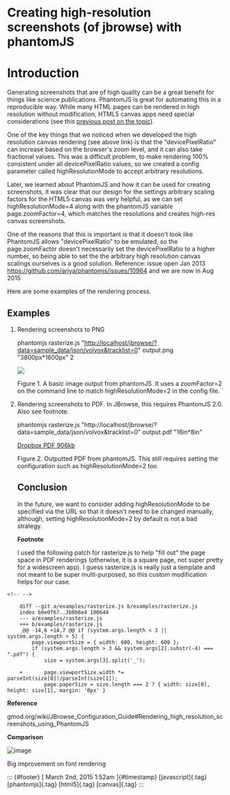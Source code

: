 Creating high-resolution screenshots (of jbrowse) with phantomJS
================================================================

Introduction
============

Generating screenshots that are of high quality can be a great benefit
for things like science publications. PhantomJS is great for automating
this in a reproducible way. While many HTML pages can be rendered in
high resolution without modification, HTML5 canvas apps need special
considerations (see this [previous post on the
topic](http://searchvoidstar.tumblr.com/post/86542847038/high-dpi-rendering-on-html5-canvas-some-problems)).

One of the key things that we noticed when we developed the high
resolution canvas rendering (see above link) is that the
"devicePixelRatio" can increase based on the browser's zoom level, and
it can also take fractional values. This was a difficult problem, to
make rendering 100% consistent under all devicePixelRatio values, so we
created a config parameter called highResolutionMode to accept arbitrary
resolutions.

Later, we learned about PhantomJS and how it can be used for creating
screenshots, it was clear that our design for the settings arbitrary
scaling factors for the HTML5 canvas was very helpful, as we can set
highResolutionMode=4 along with the phantomJS variable
page.zoomFactor=4, which matches the resolutions and creates high-res
canvas screenshots.

One of the reasons that this is important is that it doesn't look like
PhantomJS allows "devicePixelRatio" to be emulated, so the
page.zoomFactor doesn't necessarily set the devicePixelRatio to a higher
number, so being able to set the the arbitrary high resolution canvas
scalings ourselves is a good solution. Reference: issue open Jan 2013
<https://github.com/ariya/phantomjs/issues/10964> and we are now in Aug
2015

Here are some examples of the rendering process.

Examples
--------

1.  Rendering screenshots to PNG

    phantomjs rasterize.js
    "<http://localhost/jbrowse/?data=sample_data/json/volvox&tracklist=0>"
    output.png "3800px\*1600px" 2

    [![](http://i.imgur.com/ABLo6WJ.png)](http://i.imgur.com/ABLo6WJ.png)

    Figure 1. A basic image output from phantomJS. It uses a
    zoomFactor=2 on the command line to match highResolutionMode=2 in
    the config file. \`

2.  Rendering screenshots to PDF. In JBrowse, this requires PhantomJS
    2.0. Also see footnote.

    phantomjs rasterize.js
    "http://localhost/jbrowse/?data=sample\_data/json/volvox&tracklist=0"
    output.pdf "16in\*8in"

    [Dropbox PDF
    906kb](https://www.dropbox.com/s/7pceo4o406dys8s/output.pdf?dl=0)

    Figure 2. Outputted PDF from phantomJS. This still requires setting
    the configuration such as highResolutionMode=2 too

    Conclusion
    ----------

    In the future, we want to consider adding highResolutionMode to be
    specified via the URL so that it doesn't need to be changed
    manually, although, setting highResolutionMode=2 by default is not a
    bad strategy.

    **Footnote**

    I used the following patch for rasterize.js to help "fill out" the
    page space in PDF renderings (otherwise, it is a square page, not
    super pretty for a widescreen app). I guess rasterize.js is really
    just a template and not meant to be super multi-purposed, so this
    custom modification helps for our case.

```{=html}
<!-- -->
```
        diff --git a/examples/rasterize.js b/examples/rasterize.js
        index b0e0f67..3b0b6e4 100644
        --- a/examples/rasterize.js
        +++ b/examples/rasterize.js
        _@@ -14,6 +14,7 @@ if (system.args.length < 3 || system.args.length > 5) {
            page.viewportSize = { width: 600, height: 600 };
            if (system.args.length > 3 && system.args[2].substr(-4) === ".pdf") {
                size = system.args[3].split('_');
             
        +       page.viewportSize.width *= parseInt(size[0])/parseInt(size[1]);
                page.paperSize = size.length === 2 ? { width: size[0], height: size[1], margin: '0px' }

**Reference**

gmod.org/wiki/JBrowse\_Configuration\_Guide\#Rendering\_high\_resolution\_screenshots\_using\_PhantomJS

**Comparison**

![image](../../media/112494997473_0.png)

Big improvement on font rendering

::: {#footer}
[ March 2nd, 2015 1:52am ]{#timestamp} [javascript]{.tag}
[phantomjs]{.tag} [html5]{.tag} [canvas]{.tag}
:::

